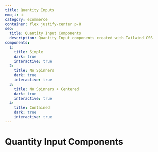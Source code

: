 ```yaml
---
title: Quantity Inputs
emoji: ➕
category: ecommerce
container: flex justify-center p-8
seo:
  title: Quantity Input Components
  description: Quantity Input components created with Tailwind CSS
components:
  1:
    title: Simple
    dark: true
    interactive: true
  2:
    title: No Spinners
    dark: true
    interactive: true
  3:
    title: No Spinners + Centered
    dark: true
    interactive: true
  4:
    title: Contained
    dark: true
    interactive: true
---
```


# Quantity Input Components

<CollectionList
  componentsData={componentsData}
  componentContainer={componentContainer}
/>
